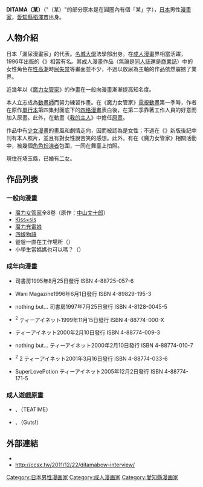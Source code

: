 {{japanese|image=Bow Ditama 20081102 Chibi Japan Expo 01.jpg|japanese=ぢたま（某）|kana=ぢたま ぼう|romaji=Jitama Bō}}

'''DITAMA（某）'''（"（某）"的部分原本是在圓圈內有個「某」字）{{bd||||}}，[[日本|日本]]男性[[漫畫家|漫畫家]]，[[愛知縣|愛知縣]][[稻澤市|稻澤市]]出身。

== 人物介紹 ==
日本「漏尿漫畫家」的代表。[[名城大學|名城大學]]法學部出身。在[[成人漫畫|成人漫畫]]界相當活躍，1996年出版的《{{lang|ja|聖なる行水}}》相當有名。其成人漫畫作品（無論是[[同人誌|同人誌]]還是[[商業誌|商業誌]]）中的女性角色在[[性高潮|性高潮]]時[[尿失禁|尿失禁]]等畫面並不少，不過以放尿為主軸的作品依然震撼了業界。

近幾年以《[[魔力女管家|魔力女管家]]》的作畫在一般向漫畫漸漸提高知名度。

本人立志成為[[動畫師|動畫師]]而努力練習作畫。在《魔力女管家》[[電視動畫|電視動畫]]第一季時，作者在原作[[單行本|單行本]]第四集封面底下的[[四格漫畫|四格漫畫]]表白後，在第二季靠著工作人員的好意而加入原畫。此外，在動畫《[[我的主人|我的主人]]》中擔任[[原畫|原畫]]。

作品中有[[少女漫畫|少女漫畫]]的畫風和劇情走向，因而被認為是女性；不過在《{{lang|ja|好きだけど好きだから}}》新版後記中刊有本人照片，並且有對女性說苦笑的感想。此外，有在《魔力女管家》相關活動中，被幾個[[cosplay|角色扮演者]]包圍，一同在舞臺上拍照。

現住在埼玉縣，已婚有二女。

== 作品列表 ==
=== 一般向漫畫 ===
* [[魔力女管家|魔力女管家]]全8卷（原作：[[中山文十郎|中山文十郎]]）
* [[Kiss×sis|Kiss×sis]]
* [[魔力充電娘|魔力充電娘]]
* [[四娘物語|四娘物語]]
* 爸爸一直在工作場所（{{lang|ja|父ちゃんはいつも仕事場}}）
* 小學生當媽媽也可以嗎？（{{lang|ja|小学生がママでもいいですか？}}）

=== 成年向漫畫 ===
*{{lang|ja|好きだけど好きだから}} 司書房1995年8月25日發行 ISBN 4-88725-057-6
*{{lang|ja|聖なる行水}} Wani Magazine1996年6月1日發行 ISBN 4-89829-195-3
*nothing but… 司書房1997年7月25日發行 ISBN 4-8128-0045-5
*{{lang|ja|気分}}<sup>2</sup> {{lang|ja|(きぶんきぶん)}} ティーアイネット1999年11月15日發行 ISBN 4-88774-000-X
*{{lang|ja|好きだけど好きだから（新装刊）}} ティーアイネット2000年2月10日發行 ISBN 4-88774-009-3
*nothing but…{{lang|ja|（新装刊）}} ティーアイネット2000年2月10日發行 ISBN 4-88774-010-7
*{{lang|ja|気分}}<sup>2</sup> {{lang|ja|(きぶんきぶん)}}2 ティーアイネット2001年3月16日發行 ISBN 4-88774-033-6
*SuperLovePotion ティーアイネット2005年12月2日發行 ISBN 4-88774-171-5

=== 成人遊戲原畫 ===
*{{lang|ja|めいでん☆ブリーダー2}}、（TEATIME）
*{{lang|ja|盛夏の杜}}、（Guts!）

== 外部連結 ==
{{commons|Bow Ditama}}
* {{ja}}{{Twitter|ditamabow}}
* http://ccsx.tw/2011/12/22/ditamabow-interview/{{Wayback|url=http://ccsx.tw/2011/12/22/ditamabow-interview/ |date=20150317110643 }}

{{DEFAULTSORT:Ditama Bou}}
[[Category:日本男性漫画家|Category:日本男性漫画家]]
[[Category:成人漫画家|Category:成人漫画家]]
[[Category:愛知縣漫画家|Category:愛知縣漫画家]]